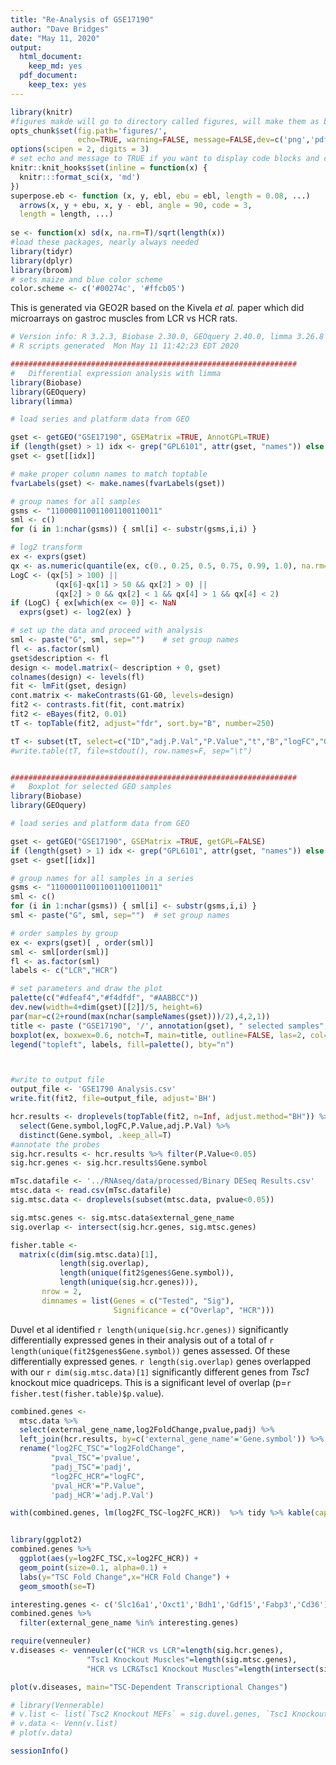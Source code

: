 ```yaml
---
title: "Re-Analysis of GSE17190"
author: "Dave Bridges"
date: "May 11, 2020"
output:
  html_document:
    keep_md: yes
  pdf_document:
    keep_tex: yes
---
```


```r
library(knitr)
#figures makde will go to directory called figures, will make them as both png and pdf files 
opts_chunk$set(fig.path='figures/',
               echo=TRUE, warning=FALSE, message=FALSE,dev=c('png','pdf'))
options(scipen = 2, digits = 3)
# set echo and message to TRUE if you want to display code blocks and code output respectively
knitr::knit_hooks$set(inline = function(x) {
  knitr:::format_sci(x, 'md')
})
superpose.eb <- function (x, y, ebl, ebu = ebl, length = 0.08, ...)
  arrows(x, y + ebu, x, y - ebl, angle = 90, code = 3,
  length = length, ...)
  
se <- function(x) sd(x, na.rm=T)/sqrt(length(x))
#load these packages, nearly always needed
library(tidyr)
library(dplyr)
library(broom)
# sets maize and blue color scheme
color.scheme <- c('#00274c', '#ffcb05')
```

This is generated via GEO2R based on the Kivela *et al.* paper which did microarrays on gastroc muscles from LCR vs HCR rats.

```r
# Version info: R 3.2.3, Biobase 2.30.0, GEOquery 2.40.0, limma 3.26.8
# R scripts generated  Mon May 11 11:42:23 EDT 2020

################################################################
#   Differential expression analysis with limma
library(Biobase)
library(GEOquery)
library(limma)

# load series and platform data from GEO

gset <- getGEO("GSE17190", GSEMatrix =TRUE, AnnotGPL=TRUE)
if (length(gset) > 1) idx <- grep("GPL6101", attr(gset, "names")) else idx <- 1
gset <- gset[[idx]]

# make proper column names to match toptable 
fvarLabels(gset) <- make.names(fvarLabels(gset))

# group names for all samples
gsms <- "110000110011001100110011"
sml <- c()
for (i in 1:nchar(gsms)) { sml[i] <- substr(gsms,i,i) }

# log2 transform
ex <- exprs(gset)
qx <- as.numeric(quantile(ex, c(0., 0.25, 0.5, 0.75, 0.99, 1.0), na.rm=T))
LogC <- (qx[5] > 100) ||
          (qx[6]-qx[1] > 50 && qx[2] > 0) ||
          (qx[2] > 0 && qx[2] < 1 && qx[4] > 1 && qx[4] < 2)
if (LogC) { ex[which(ex <= 0)] <- NaN
  exprs(gset) <- log2(ex) }

# set up the data and proceed with analysis
sml <- paste("G", sml, sep="")    # set group names
fl <- as.factor(sml)
gset$description <- fl
design <- model.matrix(~ description + 0, gset)
colnames(design) <- levels(fl)
fit <- lmFit(gset, design)
cont.matrix <- makeContrasts(G1-G0, levels=design)
fit2 <- contrasts.fit(fit, cont.matrix)
fit2 <- eBayes(fit2, 0.01)
tT <- topTable(fit2, adjust="fdr", sort.by="B", number=250)

tT <- subset(tT, select=c("ID","adj.P.Val","P.Value","t","B","logFC","Gene.symbol","Gene.title"))
#write.table(tT, file=stdout(), row.names=F, sep="\t")


################################################################
#   Boxplot for selected GEO samples
library(Biobase)
library(GEOquery)

# load series and platform data from GEO

gset <- getGEO("GSE17190", GSEMatrix =TRUE, getGPL=FALSE)
if (length(gset) > 1) idx <- grep("GPL6101", attr(gset, "names")) else idx <- 1
gset <- gset[[idx]]

# group names for all samples in a series
gsms <- "110000110011001100110011"
sml <- c()
for (i in 1:nchar(gsms)) { sml[i] <- substr(gsms,i,i) }
sml <- paste("G", sml, sep="")  # set group names

# order samples by group
ex <- exprs(gset)[ , order(sml)]
sml <- sml[order(sml)]
fl <- as.factor(sml)
labels <- c("LCR","HCR")

# set parameters and draw the plot
palette(c("#dfeaf4","#f4dfdf", "#AABBCC"))
dev.new(width=4+dim(gset)[[2]]/5, height=6)
par(mar=c(2+round(max(nchar(sampleNames(gset)))/2),4,2,1))
title <- paste ("GSE17190", '/', annotation(gset), " selected samples", sep ='')
boxplot(ex, boxwex=0.6, notch=T, main=title, outline=FALSE, las=2, col=fl)
legend("topleft", labels, fill=palette(), bty="n")



#write to output file
output_file <- 'GSE1790 Analysis.csv'
write.fit(fit2, file=output_file, adjust='BH')

hcr.results <- droplevels(topTable(fit2, n=Inf, adjust.method="BH")) %>%
  select(Gene.symbol,logFC,P.Value,adj.P.Val) %>%
  distinct(Gene.symbol, .keep_all=T)
#annotate the probes
sig.hcr.results <- hcr.results %>% filter(P.Value<0.05)
sig.hcr.genes <- sig.hcr.results$Gene.symbol

mTsc.datafile <- '../RNAseq/data/processed/Binary DESeq Results.csv'
mtsc.data <- read.csv(mTsc.datafile)
sig.mtsc.data <- droplevels(subset(mtsc.data, pvalue<0.05))

sig.mtsc.genes <- sig.mtsc.data$external_gene_name
sig.overlap <- intersect(sig.hcr.genes, sig.mtsc.genes)

fisher.table <-
  matrix(c(dim(sig.mtsc.data)[1],
           length(sig.overlap), 
           length(unique(fit2$genes$Gene.symbol)),
           length(unique(sig.hcr.genes))),
       nrow = 2,
       dimnames = list(Genes = c("Tested", "Sig"),
                       Significance = c("Overlap", "HCR")))

```

Duvel et al identified `r length(unique(sig.hcr.genes))` significantly differentially expressed genes in their analysis out of a total of `r length(unique(fit2$genes$Gene.symbol))` genes assessed.  Of these differentially expressed genes. `r length(sig.overlap)` genes overlapped with our `r dim(sig.mtsc.data)[1]` significantly different genes from *Tsc1* knockout mice quadriceps.  This is a significant level of overlap (p=`r fisher.test(fisher.table)$p.value`).

```r
combined.genes <-
  mtsc.data %>%
  select(external_gene_name,log2FoldChange,pvalue,padj) %>%
  left_join(hcr.results, by=c('external_gene_name'='Gene.symbol')) %>%
  rename("log2FC_TSC"="log2FoldChange",
         "pval_TSC"='pvalue',
         "padj_TSC"='padj',
         "log2FC_HCR"="logFC",
         'pval_HCR'="P.Value",
         'padj_HCR'='adj.P.Val')

with(combined.genes, lm(log2FC_TSC~log2FC_HCR))  %>% tidy %>% kable(caption="Linear model for association between HCR fold change and TSC fold change")


library(ggplot2)
combined.genes %>%
  ggplot(aes(y=log2FC_TSC,x=log2FC_HCR)) +
  geom_point(size=0.1, alpha=0.1) +
  labs(y="TSC Fold Change",x="HCR Fold Change") +
  geom_smooth(se=T)

interesting.genes <- c('Slc16a1','Oxct1','Bdh1','Gdf15','Fabp3','Cd36')
combined.genes %>%
  filter(external_gene_name %in% interesting.genes)
```

```r
require(venneuler)
v.diseases <- venneuler(c("HCR vs LCR"=length(sig.hcr.genes), 
                 "Tsc1 Knockout Muscles"=length(sig.mtsc.genes),
                 "HCR vs LCR&Tsc1 Knockout Muscles"=length(intersect(sig.hcr.genes, sig.mtsc.genes))))

plot(v.diseases, main="TSC-Dependent Transcriptional Changes")

# library(Vennerable)
# v.list <- list(`Tsc2 Knockout MEFs` = sig.duvel.genes, `Tsc1 Knockout Muscles` = sig.mtsc.genes)
# v.data <- Venn(v.list)
# plot(v.data)
```

```r
sessionInfo()
```